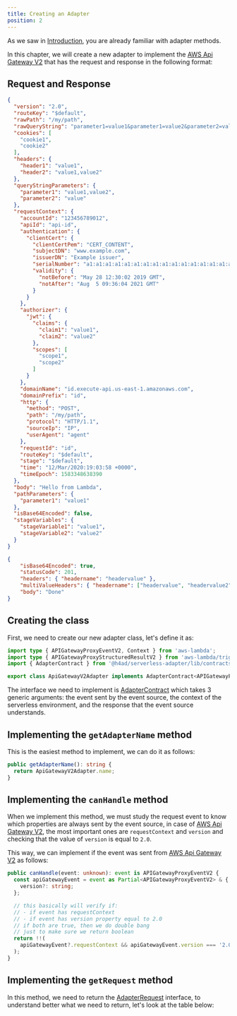 ---
title: Creating an Adapter
position: 2
---

As we saw in [Introduction](./introduction), you are already familiar with adapter methods.

In this chapter, we will create a new adapter to implement the [AWS Api Gateway V2](../adapters/aws/api-gateway-v2)
that has the request and response in the following format:

## Request and Response

```json title="request.json"
{
  "version": "2.0",
  "routeKey": "$default",
  "rawPath": "/my/path",
  "rawQueryString": "parameter1=value1&parameter1=value2&parameter2=value",
  "cookies": [
    "cookie1",
    "cookie2"
  ],
  "headers": {
    "header1": "value1",
    "header2": "value1,value2"
  },
  "queryStringParameters": {
    "parameter1": "value1,value2",
    "parameter2": "value"
  },
  "requestContext": {
    "accountId": "123456789012",
    "apiId": "api-id",
    "authentication": {
      "clientCert": {
        "clientCertPem": "CERT_CONTENT",
        "subjectDN": "www.example.com",
        "issuerDN": "Example issuer",
        "serialNumber": "a1:a1:a1:a1:a1:a1:a1:a1:a1:a1:a1:a1:a1:a1:a1:a1",
        "validity": {
          "notBefore": "May 28 12:30:02 2019 GMT",
          "notAfter": "Aug  5 09:36:04 2021 GMT"
        }
      }
    },
    "authorizer": {
      "jwt": {
        "claims": {
          "claim1": "value1",
          "claim2": "value2"
        },
        "scopes": [
          "scope1",
          "scope2"
        ]
      }
    },
    "domainName": "id.execute-api.us-east-1.amazonaws.com",
    "domainPrefix": "id",
    "http": {
      "method": "POST",
      "path": "/my/path",
      "protocol": "HTTP/1.1",
      "sourceIp": "IP",
      "userAgent": "agent"
    },
    "requestId": "id",
    "routeKey": "$default",
    "stage": "$default",
    "time": "12/Mar/2020:19:03:58 +0000",
    "timeEpoch": 1583348638390
  },
  "body": "Hello from Lambda",
  "pathParameters": {
    "parameter1": "value1"
  },
  "isBase64Encoded": false,
  "stageVariables": {
    "stageVariable1": "value1",
    "stageVariable2": "value2"
  }
}
```


```json title="response.json"
{
    "isBase64Encoded": true,
    "statusCode": 201,
    "headers": { "headername": "headervalue" },
    "multiValueHeaders": { "headername": ["headervalue", "headervalue2"] },
    "body": "Done"
}
```

## Creating the class

First, we need to create our new adapter class, let's define it as:

```typescript title="api-gateway-v2.adapter.ts"
import type { APIGatewayProxyEventV2, Context } from 'aws-lambda';
import type { APIGatewayProxyStructuredResultV2 } from 'aws-lambda/trigger/api-gateway-proxy';
import { AdapterContract } from '@h4ad/serverless-adapter/lib/contracts';

export class ApiGatewayV2Adapter implements AdapterContract<APIGatewayProxyEventV2, Context, APIGatewayProxyStructuredResultV2> {}
```

The interface we need to implement is [AdapterContract](../../api/Contracts/AdapterContract) which takes 3 generic arguments:
the event sent by the event source, the context of the serverless environment, and the response that the event source understands.

## Implementing the `getAdapterName` method

This is the easiest method to implement, we can do it as follows:

```typescript title="api-gateway-v2.adapter.ts"
public getAdapterName(): string {
  return ApiGatewayV2Adapter.name;
}
```

## Implementing the `canHandle` method

When we implement this method, we must study the request event to know which properties are always sent by the event source,
in case of [AWS Api Gateway V2](../adapters/aws/api-gateway-v2), the most important ones are `requestContext` and `version` and
checking that the value of `version` is equal to `2.0`.

This way, we can implement if the event was sent from [AWS Api Gateway V2](../adapters/aws/api-gateway-v2) as follows:

```typescript title="api-gateway-v2.adapter.ts"
public canHandle(event: unknown): event is APIGatewayProxyEventV2 {
  const apiGatewayEvent = event as Partial<APIGatewayProxyEventV2> & {
    version?: string;
  };

  // this basically will verify if:
  // - if event has requestContext
  // - if event has version property equal to 2.0
  // if both are true, then we do double bang
  // just to make sure we return boolean
  return !!(
    apiGatewayEvent?.requestContext && apiGatewayEvent.version === '2.0'
  );
}
```

## Implementing the `getRequest` method

In this method, we need to return the [AdapterRequest](../../api/Contracts/AdapterContract/AdapterRequest) interface,
to understand better what we need to return, let's look at the table below:


